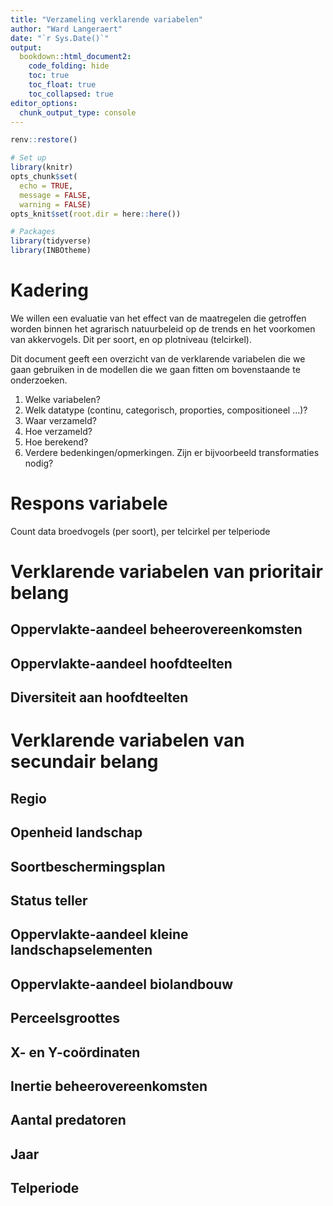 ```yaml
---
title: "Verzameling verklarende variabelen"
author: "Ward Langeraert"
date: "`r Sys.Date()`"
output:
  bookdown::html_document2:
    code_folding: hide
    toc: true
    toc_float: true
    toc_collapsed: true
editor_options: 
  chunk_output_type: console
---
```


```r
renv::restore()

# Set up
library(knitr)
opts_chunk$set(
  echo = TRUE,
  message = FALSE,
  warning = FALSE)
opts_knit$set(root.dir = here::here())

# Packages
library(tidyverse)
library(INBOtheme)
```

# Kadering

We willen een evaluatie van het effect van de maatregelen die getroffen worden binnen het agrarisch natuurbeleid op de trends en het voorkomen van akkervogels. Dit per soort, en op plotniveau (telcirkel).

Dit document geeft een overzicht van de verklarende variabelen die we gaan gebruiken in de modellen die we gaan fitten om bovenstaande te onderzoeken.

1. Welke variabelen?
2. Welk datatype (continu, categorisch, proporties, compositioneel ...)?
3. Waar verzameld?
4. Hoe verzameld?
5. Hoe berekend?
6. Verdere bedenkingen/opmerkingen. Zijn er bijvoorbeeld transformaties nodig?

# Respons variabele

Count data broedvogels (per soort), per telcirkel per telperiode

# Verklarende variabelen van prioritair belang

## Oppervlakte-aandeel beheerovereenkomsten

## Oppervlakte-aandeel hoofdteelten

## Diversiteit aan hoofdteelten


# Verklarende variabelen van secundair belang

## Regio

## Openheid landschap

## Soortbeschermingsplan

## Status teller

## Oppervlakte-aandeel kleine landschapselementen

## Oppervlakte-aandeel biolandbouw

## Perceelsgroottes

## X- en Y-coördinaten

## Inertie beheerovereenkomsten

## Aantal predatoren

## Jaar

## Telperiode
